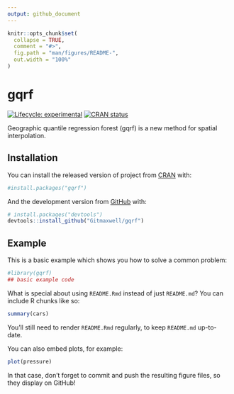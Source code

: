 ```yaml
---
output: github_document
---
```


<!-- README.md is generated from README.Rmd. Please edit that file -->

```r
knitr::opts_chunk$set(
  collapse = TRUE,
  comment = "#>",
  fig.path = "man/figures/README-",
  out.width = "100%"
)
```

# gqrf

<!-- badges: start -->
[![Lifecycle: experimental](https://img.shields.io/badge/lifecycle-experimental-orange.svg)](https://www.tidyverse.org/lifecycle/#experimental)
[![CRAN status](https://www.r-pkg.org/badges/version/project)](https://CRAN.R-project.org/package=project)
<!-- badges: end -->

Geographic quantile regression forest (gqrf) is a new method for spatial interpolation. 

## Installation

You can install the released version of project from [CRAN](https://CRAN.R-project.org) with:

``` r
#install.packages("gqrf")
```

And the development version from [GitHub](https://github.com/) with:

``` r
# install.packages("devtools")
devtools::install_github("Gitmaxwell/gqrf")
```
## Example

This is a basic example which shows you how to solve a common problem:

```r
#library(gqrf)
## basic example code
```

What is special about using `README.Rmd` instead of just `README.md`? You can include R chunks like so:

```r
summary(cars)
```

You'll still need to render `README.Rmd` regularly, to keep `README.md` up-to-date.

You can also embed plots, for example:

```r
plot(pressure)
```

In that case, don't forget to commit and push the resulting figure files, so they display on GitHub!
